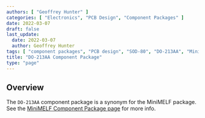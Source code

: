 ```yaml
---
authors: [ "Geoffrey Hunter" ]
categories: [ "Electronics", "PCB Design", "Component Packages" ]
date: 2022-03-07
draft: false
last_update:
  date: 2022-03-07
  author: Geoffrey Hunter
tags: [ "component packages", "PCB design", "SOD-80", "DO-213AA", "MiniMELF" ]
title: "DO-213AA Component Package"
type: "page"
---
```



## Overview

The `DO-213AA` component package is a synonym for the MiniMELF package. See the [MiniMELF Component Package page](/docs/pcb-design/component-packages/minimelf-component-package/index.mdx) for more info.
